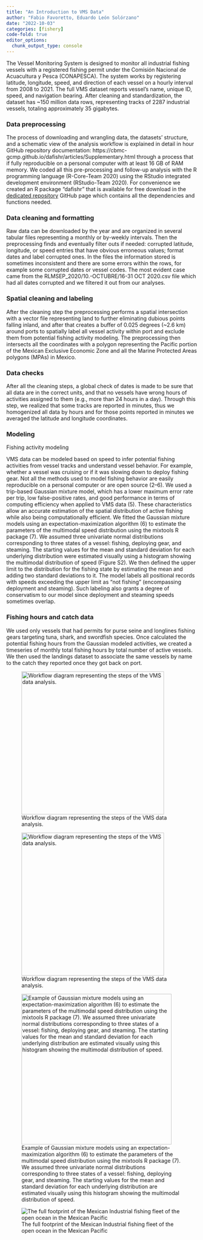 ```yaml
---
title: "An Introduction to VMS Data"
author: "Fabio Favoretto, Eduardo León Solórzano"
date: "2022-10-03"
categories: [fishery]
code-fold: true
editor_options: 
  chunk_output_type: console
---
```


The Vessel Monitoring System is designed to monitor all industrial fishing vessels with a registered fishing permit under the Comisión Nacional de Acuacultura y Pesca (CONAPESCA). The system works by registering latitude, longitude, speed, and direction of each vessel on a hourly interval from 2008 to 2021. The full VMS dataset reports vessel's name, unique ID, speed, and navigation bearing. After cleaning and standardization, the dataset has \~150 million data rows, representing tracks of 2287 industrial vessels, totaling approximately 35 gigabytes.

### Data preprocessing

The process of downloading and wrangling data, the datasets' structure, and a schematic view of the analysis workflow is explained in detail in hour GitHub repository documentation: https://cbmc-gcmp.github.io/dafishr/articles/Supplementary.html through a process that if fully reproducible on a personal computer with at least 16 GB of RAM memory. We coded all this pre-processing and follow-up analysis with the R programming language (R-Core-Team 2020) using the RStudio integrated development environment (RStudio-Team 2020). For convenience we created an R package "dafishr" that is available for free download in the [dedicated repository](https://cbmc-gcmp.github.io/dafishr/) GitHub page which contains all the dependencies and functions needed.

### Data cleaning and formatting

Raw data can be downloaded by the year and are organized in several tabular files representing a monthly or by-weekly intervals. Then the preprocessing finds and eventually filter outs if needed: corrupted latitude, longitude, or speed entries that have obvious erroneous values; format dates and label corrupted ones. In the files the information stored is sometimes inconsistent and there are some errors within the rows, for example some corrupted dates or vessel codes. The most evident case came from the RLMSEP_2020/10.-OCTUBRE/16-31 OCT 2020.csv file which had all dates corrupted and we filtered it out from our analyses.

### Spatial cleaning and labeling

After the cleaning step the preprocessing performs a spatial intersection with a vector file representing land to further eliminating dubious points falling inland, and after that creates a buffer of 0.025 degrees (\~2.6 km) around ports to spatially label all vessel activity within port and exclude them from potential fishing activity modeling. The preprocessing then intersects all the coordinates with a polygon representing the Pacific portion of the Mexican Exclusive Economic Zone and all the Marine Protected Areas polygons (MPAs) in Mexico.

### Data checks

After all the cleaning steps, a global check of dates is made to be sure that all data are in the correct units, and that no vessels have wrong hours of activities assigned to them (e.g., more than 24 hours in a day). Through this step, we realized that some tracks are reported in minutes, thus we homogenized all data by hours and for those points reported in minutes we averaged the latitude and longitude coordinates.

### Modeling

Fishing activity modeling

VMS data can be modeled based on speed to infer potential fishing activities from vessel tracks and understand vessel behavior. For example, whether a vessel was cruising or if it was slowing down to deploy fishing gear. Not all the methods used to model fishing behavior are easily reproducible on a personal computer or are open source (2--6). We used a trip-based Gaussian mixture model, which has a lower maximum error rate per trip, low false-positive rates, and good performance in terms of computing efficiency when applied to VMS data (5). These characteristics allow an accurate estimation of the spatial distribution of active fishing while also being computationally efficient. We fitted the Gaussian mixture models using an expectation-maximization algorithm (6) to estimate the parameters of the multimodal speed distribution using the mixtools R package (7). We assumed three univariate normal distributions corresponding to three states of a vessel: fishing, deploying gear, and steaming. The starting values for the mean and standard deviation for each underlying distribution were estimated visually using a histogram showing the multimodal distribution of speed (Figure S2). We then defined the upper limit to the distribution for the fishing state by estimating the mean and adding two standard deviations to it. The model labels all positional records with speeds exceeding the upper limit as "not fishing" (encompassing deployment and steaming). Such labeling also grants a degree of conservatism to our model since deployment and steaming speeds sometimes overlap.

### Fishing hours and catch data

We used only vessels that had permits for purse seine and longlines fishing gears targeting tuna, shark, and swordfish species. Once calculated the potential fishing hours from the Gaussian modeled activities, we created a timeseries of monthly total fishing hours by total number of active vessels. We then used the landings dataset to associate the same vessels by name to the catch they reported once they got back on port.

![Workflow diagram representing the steps of the VMS data analysis.](images/paste-F4A09297.png){width="376"}

![Workflow diagram representing the steps of the VMS data analysis.](images/paste-F4A09297.png){fig-align="center" width="376"}

![Example of Gaussian mixture models using an expectation-maximization algorithm (6) to estimate the parameters of the multimodal speed distribution using the mixtools R package (7). We assumed three univariate normal distributions corresponding to three states of a vessel: fishing, deploying gear, and steaming. The starting values for the mean and standard deviation for each underlying distribution are estimated visually using this histogram showing the multimodal distribution of speed.](images/paste-43D202DF.png){fig-align="center" width="396"}

![The full footprint of the Mexican Industrial fishing fleet of the open ocean in the Mexican Pacific](images/before.png){fig-align="center"}
